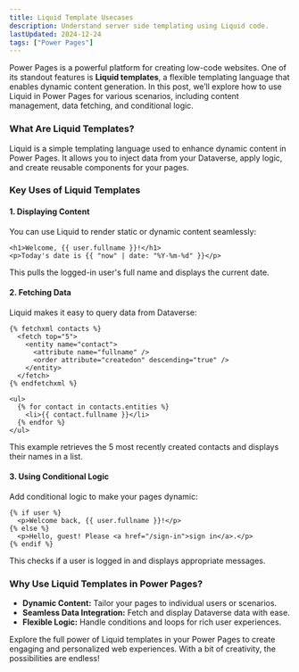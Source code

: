 ```yaml
---
title: Liquid Template Usecases
description: Understand server side templating using Liquid code.
lastUpdated: 2024-12-24
tags: ["Power Pages"]
---
```



<Badge text="Power Pages" variant="tip" />

Power Pages is a powerful platform for creating low-code websites. One of its standout features is **Liquid templates**, a flexible templating language that enables dynamic content generation. In this post, we’ll explore how to use Liquid in Power Pages for various scenarios, including content management, data fetching, and conditional logic.

### What Are Liquid Templates?

Liquid is a simple templating language used to enhance dynamic content in Power Pages. It allows you to inject data from your Dataverse, apply logic, and create reusable components for your pages.

### Key Uses of Liquid Templates

#### 1. Displaying Content

You can use Liquid to render static or dynamic content seamlessly:

```liquid
<h1>Welcome, {{ user.fullname }}!</h1>
<p>Today's date is {{ "now" | date: "%Y-%m-%d" }}</p>
```

This pulls the logged-in user's full name and displays the current date.

#### 2. Fetching Data

Liquid makes it easy to query data from Dataverse:

```liquid
{% fetchxml contacts %}
  <fetch top="5">
    <entity name="contact">
      <attribute name="fullname" />
      <order attribute="createdon" descending="true" />
    </entity>
  </fetch>
{% endfetchxml %}

<ul>
  {% for contact in contacts.entities %}
    <li>{{ contact.fullname }}</li>
  {% endfor %}
</ul>
```

This example retrieves the 5 most recently created contacts and displays their names in a list.

#### 3. Using Conditional Logic

Add conditional logic to make your pages dynamic:

```liquid
{% if user %}
  <p>Welcome back, {{ user.fullname }}!</p>
{% else %}
  <p>Hello, guest! Please <a href="/sign-in">sign in</a>.</p>
{% endif %}
```

This checks if a user is logged in and displays appropriate messages.

### Why Use Liquid Templates in Power Pages?

- **Dynamic Content:** Tailor your pages to individual users or scenarios.
- **Seamless Data Integration:** Fetch and display Dataverse data with ease.
- **Flexible Logic:** Handle conditions and loops for rich user experiences.

Explore the full power of Liquid templates in your Power Pages to create engaging and personalized web experiences. With a bit of creativity, the possibilities are endless!
